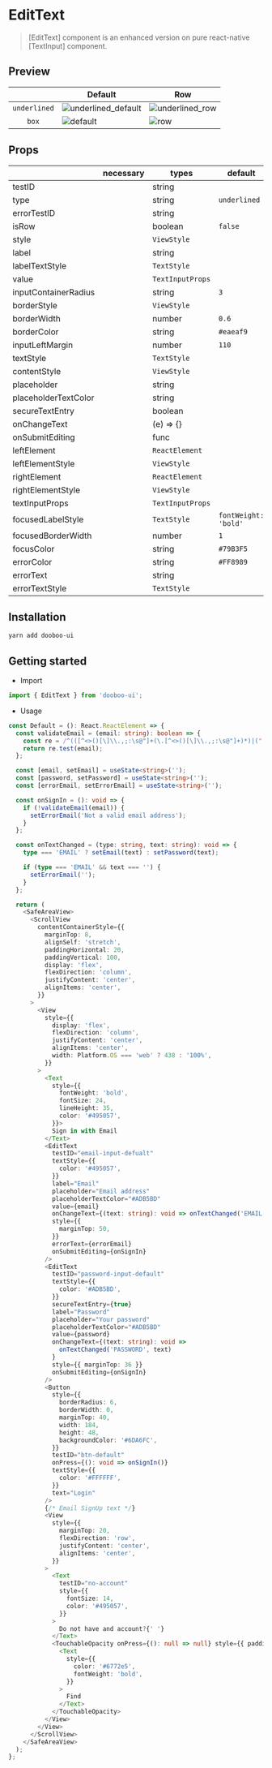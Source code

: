 
<Meta title="Components|EditText" />

# EditText

> [EditText] component is an enhanced version on pure react-native [TextInput] component.

## Preview

|              | Default       | Row          |
|--------------|---------------|--------------|
| `underlined` |![underlined_default](https://user-images.githubusercontent.com/58724686/88875168-bcd2a600-d25b-11ea-9d17-7ae71c200e21.png) | ![underlined_row](https://user-images.githubusercontent.com/58724686/88875181-c22ff080-d25b-11ea-9c9b-5c9a847f96fe.png) |
| <center>`box`</center> |![default](https://user-images.githubusercontent.com/58724686/88875188-c52ae100-d25b-11ea-8f52-be578d72737d.png) | ![row](https://user-images.githubusercontent.com/58724686/88875196-c9ef9500-d25b-11ea-82b6-bb15111eba53.png) |

## Props

|                      | necessary | types                  | default              |
| -------------------- | --------- | ---------------------- | -------------------- |
| testID               |           | string                 |                      |
| type                 |           | string                 |     `underlined`     |
| errorTestID          |           | string                 |                      |
| isRow                |           | boolean                |        `false`       |
| style                |           | `ViewStyle`            |                      |
| label                |           | string                 |                      |
| labelTextStyle       |           | `TextStyle`            |                      |
| value                |           | `TextInputProps`       |                      |
| inputContainerRadius |           | string                 |          `3`         |
| borderStyle          |           | `ViewStyle`            |                      |
| borderWidth          |           | number                 |         `0.6`        |
| borderColor          |           | string                 |       `#eaeaf9`      |
| inputLeftMargin      |           | number                 |         `110`        |
| textStyle            |           | `TextStyle`            |                      |
| contentStyle         |           | `ViewStyle`            |                      |
| placeholder          |           | string                 |                      |
| placeholderTextColor |           | string                 |                      |
| secureTextEntry      |           | boolean                |                      |
| onChangeText         |           | (e) => {}              |                      |
| onSubmitEditing      |           | func                   |                      |
| leftElement          |           | `ReactElement`         |                      |
| leftElementStyle     |           | `ViewStyle`            |                      |
| rightElement         |           | `ReactElement`         |                      |
| rightElementStyle    |           | `ViewStyle`            |                      |
| textInputProps       |           | `TextInputProps`       |                      |
| focusedLabelStyle    |           | `TextStyle`            | `fontWeight: 'bold'` |
| focusedBorderWidth   |           | number                 |          `1`         | 
| focusColor           |           | string                 |       `#79B3F5`      |
| errorColor           |           | string                 |       `#FF8989`      |
| errorText            |           | string                 |                      |
| errorTextStyle       |           | `TextStyle`            |                      |

## Installation

```sh
yarn add dooboo-ui
```

## Getting started

- Import

```typescript
import { EditText } from 'dooboo-ui';
```

- Usage

```typescript
const Default = (): React.ReactElement => {
  const validateEmail = (email: string): boolean => {
    const re = /^(([^<>()[\]\\.,;:\s@"]+(\.[^<>()[\]\\.,;:\s@"]+)*)|(".+"))@((\[[0-9]{1,3}\.[0-9]{1,3}\.[0-9]{1,3}\.[0-9]{1,3}\])|(([a-zA-Z\-0-9]+\.)+[a-zA-Z]{2,}))$/;
    return re.test(email);
  };

  const [email, setEmail] = useState<string>('');
  const [password, setPassword] = useState<string>('');
  const [errorEmail, setErrorEmail] = useState<string>('');

  const onSignIn = (): void => {
    if (!validateEmail(email)) {
      setErrorEmail('Not a valid email address');
    }
  };

  const onTextChanged = (type: string, text: string): void => {
    type === 'EMAIL' ? setEmail(text) : setPassword(text);

    if (type === 'EMAIL' && text === '') {
      setErrorEmail('');
    }
  };

  return (
    <SafeAreaView>
      <ScrollView
        contentContainerStyle={{
          marginTop: 8,
          alignSelf: 'stretch',
          paddingHorizontal: 20,
          paddingVertical: 100,
          display: 'flex',
          flexDirection: 'column',
          justifyContent: 'center',
          alignItems: 'center',
        }}
      >
        <View
          style={{
            display: 'flex',
            flexDirection: 'column',
            justifyContent: 'center',
            alignItems: 'center',
            width: Platform.OS === 'web' ? 438 : '100%',
          }}
        >
          <Text
            style={{
              fontWeight: 'bold',
              fontSize: 24,
              lineHeight: 35,
              color: '#495057',
            }}>
            Sign in with Email
          </Text>
          <EditText
            testID="email-input-defualt"
            textStyle={{
              color: '#495057',
            }}
            label="Email"
            placeholder="Email address"
            placeholderTextColor="#ADB5BD"
            value={email}
            onChangeText={(text: string): void => onTextChanged('EMAIL', text)}
            style={{
              marginTop: 50,
            }}
            errorText={errorEmail}
            onSubmitEditing={onSignIn}
          />
          <EditText
            testID="password-input-default"
            textStyle={{
              color: '#ADB5BD',
            }}
            secureTextEntry={true}
            label="Password"
            placeholder="Your password"
            placeholderTextColor="#ADB5BD"
            value={password}
            onChangeText={(text: string): void =>
              onTextChanged('PASSWORD', text)
            }
            style={{ marginTop: 36 }}
            onSubmitEditing={onSignIn}
          />
          <Button
            style={{
              borderRadius: 6,
              borderWidth: 0,
              marginTop: 40,
              width: 184,
              height: 48,
              backgroundColor: '#6DA6FC',
            }}
            testID="btn-default"
            onPress={(): void => onSignIn()}
            textStyle={{
              color: '#FFFFFF',
            }}
            text="Login"
          />
          {/* Email SignUp text */}
          <View
            style={{
              marginTop: 20,
              flexDirection: 'row',
              justifyContent: 'center',
              alignItems: 'center',
            }}
          >
            <Text
              testID="no-account"
              style={{
                fontSize: 14,
                color: '#495057',
              }}
            >
              Do not have and account?{' '}
            </Text>
            <TouchableOpacity onPress={(): null => null} style={{ padding: 4 }}>
              <Text
                style={{
                  color: '#6772e5',
                  fontWeight: 'bold',
                }}
              >
                Find
              </Text>
            </TouchableOpacity>
          </View>
        </View>
      </ScrollView>
    </SafeAreaView>
  );
};
```
